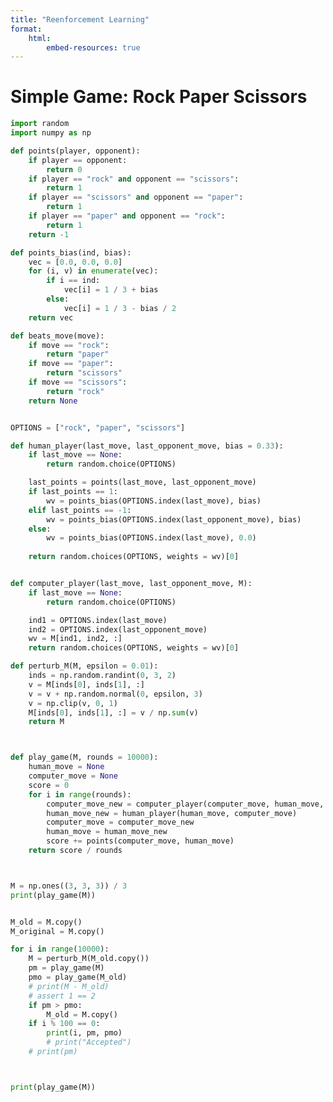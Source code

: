 ```yaml
---
title: "Reenforcement Learning"
format: 
    html:
        embed-resources: true
---
```


# Simple Game: Rock Paper Scissors

```python

import random
import numpy as np

def points(player, opponent):
    if player == opponent:
        return 0
    if player == "rock" and opponent == "scissors":
        return 1
    if player == "scissors" and opponent == "paper":
        return 1
    if player == "paper" and opponent == "rock":
        return 1
    return -1

def points_bias(ind, bias):
    vec = [0.0, 0.0, 0.0]
    for (i, v) in enumerate(vec):
        if i == ind:
            vec[i] = 1 / 3 + bias
        else:
            vec[i] = 1 / 3 - bias / 2
    return vec

def beats_move(move):
    if move == "rock":
        return "paper"
    if move == "paper":
        return "scissors"
    if move == "scissors":
        return "rock"
    return None


OPTIONS = ["rock", "paper", "scissors"]

def human_player(last_move, last_opponent_move, bias = 0.33):
    if last_move == None:
        return random.choice(OPTIONS)

    last_points = points(last_move, last_opponent_move)
    if last_points == 1:
        wv = points_bias(OPTIONS.index(last_move), bias)
    elif last_points == -1:
        wv = points_bias(OPTIONS.index(last_opponent_move), bias)
    else:
        wv = points_bias(OPTIONS.index(last_move), 0.0)
    
    return random.choices(OPTIONS, weights = wv)[0]


def computer_player(last_move, last_opponent_move, M):
    if last_move == None:
        return random.choice(OPTIONS)

    ind1 = OPTIONS.index(last_move)
    ind2 = OPTIONS.index(last_opponent_move)
    wv = M[ind1, ind2, :]
    return random.choices(OPTIONS, weights = wv)[0]

def perturb_M(M, epsilon = 0.01):
    inds = np.random.randint(0, 3, 2)
    v = M[inds[0], inds[1], :]
    v = v + np.random.normal(0, epsilon, 3)
    v = np.clip(v, 0, 1)
    M[inds[0], inds[1], :] = v / np.sum(v)
    return M



def play_game(M, rounds = 10000):
    human_move = None
    computer_move = None
    score = 0
    for i in range(rounds):
        computer_move_new = computer_player(computer_move, human_move, M)
        human_move_new = human_player(human_move, computer_move)
        computer_move = computer_move_new
        human_move = human_move_new
        score += points(computer_move, human_move)
    return score / rounds



M = np.ones((3, 3, 3)) / 3
print(play_game(M))


M_old = M.copy()
M_original = M.copy()

for i in range(10000):
    M = perturb_M(M_old.copy())
    pm = play_game(M)
    pmo = play_game(M_old)
    # print(M - M_old)
    # assert 1 == 2
    if pm > pmo:
        M_old = M.copy()
    if i % 100 == 0:
        print(i, pm, pmo)
        # print("Accepted")
    # print(pm)



print(play_game(M))




        
    

    
    


```